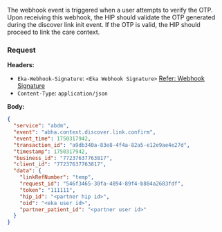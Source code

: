 The webhook event is triggered when a user attempts to verify the OTP. Upon receiving this webhook, the HIP should validate the OTP generated during the discover link init event. If the OTP is valid, the HIP should proceed to link the care context.
### Request
**Headers:**

- `Eka-Webhook-Signature`: `<Eka Webhook Signature>`  [Refer: Webhook Signature](/api-reference/connect/webhooks/webhook-signature)
- `Content-Type`: `application/json`

**Body:**

```json
{
  "service": "abdm",
  "event": "abha.context.discover.link.confirm",
  "event_time": 1750317942,
  "transaction_id": "a9db340a-83e8-4f4a-82a5-e12e9ae4e27d",
  "timestamp": 1750317942,
  "business_id": "77237637763817",
  "client_id": "77237637763817",
  "data": {
    "linkRefNumber": "temp",
    "request_id": "546f3465-30fa-4894-89f4-b884a2683fdf",
    "token": "111111",
    "hip_id": "<partner hip id>",
    "oid": "<eka user id>",
    "partner_patient_id": "<partner user id>"
  }
}
```

